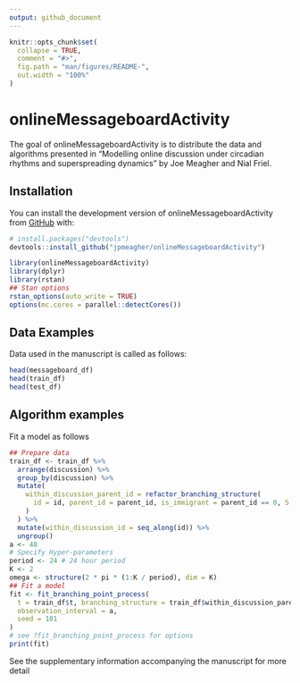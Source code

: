 ```yaml
---
output: github_document
---
```


<!-- README.md is generated from README.Rmd. Please edit that file -->
  
```r
knitr::opts_chunk$set(
  collapse = TRUE,
  comment = "#>",
  fig.path = "man/figures/README-",
  out.width = "100%"
)
```

# onlineMessageboardActivity

<!-- badges: start -->
<!-- badges: end -->
  
The goal of onlineMessageboardActivity is to distribute the data and algorithms presented in "Modelling online discussion under circadian rhythms and superspreading dynamics" by Joe Meagher and Nial Friel.

## Installation

You can install the development version of onlineMessageboardActivity from [GitHub](https://github.com/) with:
  
 ``` r
# install.packages("devtools")
devtools::install_github("jpmeagher/onlineMessageboardActivity")
```

```r
library(onlineMessageboardActivity)
library(dplyr)
library(rstan)
## Stan options
rstan_options(auto_write = TRUE)
options(mc.cores = parallel::detectCores())
```

## Data Examples

Data used in the manuscript is called as follows:
  
```r
head(messageboard_df)
head(train_df)
head(test_df)
```

## Algorithm examples

Fit a model as follows

```r
## Prepare data
train_df <- train_df %>% 
  arrange(discussion) %>% 
  group_by(discussion) %>% 
  mutate(
    within_discussion_parent_id = refactor_branching_structure(
      id = id, parent_id = parent_id, is_immigrant = parent_id == 0, S = length(id)
    )
  ) %>% 
  mutate(within_discussion_id = seq_along(id)) %>% 
  ungroup()
a <- 48
# Specify Hyper-parameters
period <- 24 # 24 hour period
K <- 2
omega <- structure(2 * pi * (1:K / period), dim = K)
## Fit a model
fit <- fit_branching_point_process(
  t = train_df$t, branching_structure = train_df$within_discussion_parent_id,
  observation_interval = a,
  seed = 101
)
# see ?fit_branching_point_process for options
print(fit)
```

See the supplementary information accompanying the manuscript for more detail
